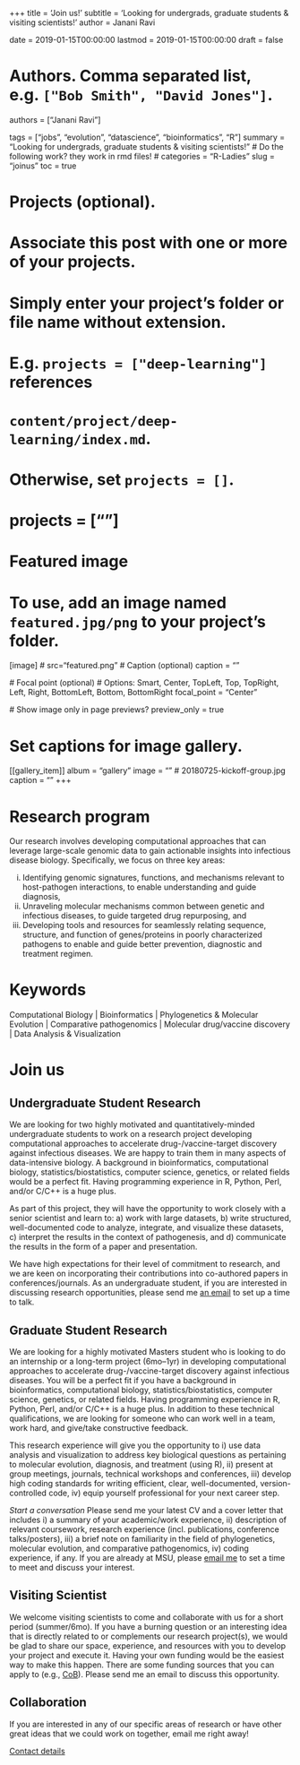 +++
title = 'Join us!'
subtitle = 'Looking for undergrads, graduate students & visiting scientists!'
author = Janani Ravi

date = 2019-01-15T00:00:00
lastmod = 2019-01-15T00:00:00
draft = false

# Authors. Comma separated list, e.g. `["Bob Smith", "David Jones"]`.
authors = ["Janani Ravi"]


tags = ["jobs", "evolution", "datascience", "bioinformatics", "R"]
summary = "Looking for undergrads, graduate students & visiting scientists!"
# Do the following work? they work in rmd files!
# categories = "R-Ladies"
slug = "joinus"
toc = true

# Projects (optional).
#   Associate this post with one or more of your projects.
#   Simply enter your project's folder or file name without extension.
#   E.g. `projects = ["deep-learning"]` references 
#   `content/project/deep-learning/index.md`.
#   Otherwise, set `projects = []`.
# projects = [""]

# Featured image
# To use, add an image named `featured.jpg/png` to your project's folder. 
[image]
  # src="featured.png"
  # Caption (optional)
  caption = ""

  # Focal point (optional)
  # Options: Smart, Center, TopLeft, Top, TopRight, Left, Right, BottomLeft, Bottom, BottomRight
  focal_point = "Center"

  # Show image only in page previews?
  preview_only = true

# Set captions for image gallery.
[[gallery_item]]
album = "gallery"
image = "" # 20180725-kickoff-group.jpg
caption = ""
+++

# Research program
Our research involves developing computational approaches that can leverage large-scale genomic data to gain actionable insights into infectious disease biology.
Specifically, we focus on three key areas:

i) Identifying genomic signatures, functions, and mechanisms relevant to host-pathogen interactions, to enable understanding and guide diagnosis,
ii) Unraveling molecular mechanisms common between genetic and infectious diseases, to guide targeted drug repurposing, and
iii) Developing tools and resources for seamlessly relating sequence, structure, and function of genes/proteins in poorly characterized pathogens to enable and guide better prevention, diagnostic and treatment regimen.

# Keywords
Computational Biology | Bioinformatics | Phylogenetics & Molecular Evolution | Comparative pathogenomics | Molecular drug/vaccine discovery | Data Analysis & Visualization

# Join us
## Undergraduate Student Research
We are looking for two highly motivated and quantitatively-minded undergraduate students to work on a research project developing computational approaches to accelerate drug-/vaccine-target discovery against infectious diseases.
We are happy to train them in many aspects of data-intensive biology. A background in bioinformatics, computational biology, statistics/biostatistics, computer science, genetics, or related fields would be a perfect fit. Having programming experience in R, Python, Perl, and/or C/C++ is a huge plus.

As part of this project, they will have the opportunity to work closely with a senior scientist and learn to: a) work with large datasets, b) write structured, well-documented code to analyze, integrate, and visualize these datasets, c) interpret the results in the context of pathogenesis, and d) communicate the results in the form of a paper and presentation.

We have high expectations for their level of commitment to research, and we are keen on incorporating their contributions into co-authored papers in conferences/journals. As an undergraduate student, if you are interested in discussing research opportunities, please send me [an email](https://jananiravi.github.io/#contact) to set up a time to talk.

## Graduate Student Research
We are looking for a highly motivated Masters student who is looking to do an internship or a long-term project (6mo–1yr) in developing computational approaches to accelerate drug-/vaccine-target discovery against infectious diseases. You will be a perfect fit if you have a background in bioinformatics, computational biology, statistics/biostatistics, computer science, genetics, or related fields. Having programming experience in R, Python, Perl, and/or C/C++ is a huge plus. In addition to these technical qualifications, we are looking for someone who can work well in a team, work hard, and give/take constructive feedback.

This research experience will give you the opportunity to i) use data analysis and visualization to address key biological questions as pertaining to molecular evolution, diagnosis, and treatment (using R), ii) present at group meetings, journals, technical workshops and conferences, iii) develop high coding standards for writing efficient, clear, well-documented, version-controlled code, iv) equip yourself professional for your next career step.

*Start a conversation*
Please send me your latest CV and a cover letter that includes i) a summary of your academic/work experience, ii) description of relevant coursework, research experience (incl. publications, conference talks/posters), iii) a brief note on familiarity in the field of phylogenetics, molecular evolution, and comparative pathogenomics, iv) coding experience, if any. If you are already at MSU, please [email me](https://jananiravi.github.io/#contact) to set a time to meet and discuss your interest.

## Visiting Scientist
We welcome visiting scientists to come and collaborate with us for a short period (summer/6mo). If you have a burning question or an interesting idea that is directly related to or complements our research project(s), we would be glad to share our space, experience, and resources with you to develop your project and execute it. Having your own funding would be the easiest way to make this happen. There are some funding sources that you can apply to (e.g., [CoB](http://www.biologists.com/travelling-fellowships/)). Please send me an email to discuss this opportunity.

## Collaboration
If you are interested in any of our specific areas of research or have other great ideas that we could work on together, email me right away!

[Contact details](https://jananiravi.github.io/#contact)